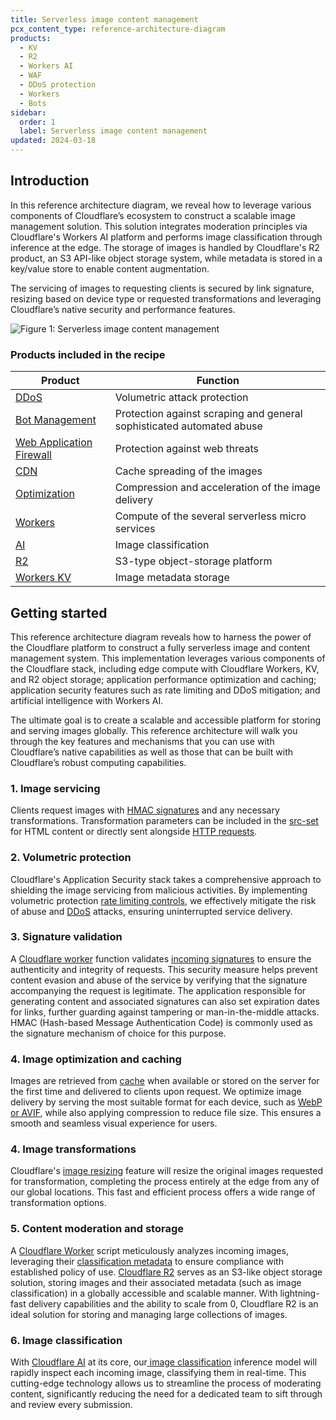 ```yaml
---
title: Serverless image content management
pcx_content_type: reference-architecture-diagram
products:
  - KV
  - R2
  - Workers AI
  - WAF
  - DDoS protection
  - Workers
  - Bots
sidebar:
  order: 1
  label: Serverless image content management
updated: 2024-03-18
---
```


## Introduction

In this reference architecture diagram, we reveal how to leverage various components of Cloudflare’s ecosystem to construct a scalable image management solution. This solution integrates moderation principles via Cloudflare's Workers AI platform and performs image classification through inference at the edge. The storage of images is handled by Cloudflare's R2 product, an S3 API-like object storage system, while metadata is stored in a key/value store to enable content augmentation.

The servicing of images to requesting clients is secured by link signature, resizing based on device type or requested transformations and leveraging Cloudflare’s native security and performance features.

![Figure 1: Serverless image content management](~/assets/images/reference-architecture/serverless_image_content_management/diagram.svg "Figure 1: Serverless image content management reference architecture diagram")

### Products included in the recipe

| Product                                                                                        | Function                                                              |
| ---------------------------------------------------------------------------------------------- | --------------------------------------------------------------------- |
| [DDoS](https://www.cloudflare.com/application-services/products/bot-management/)               | Volumetric attack protection                                          |
| [Bot Management](https://www.cloudflare.com/ddos/)                                             | Protection against scraping and general sophisticated automated abuse |
| [Web Application Firewall](https://www.cloudflare.com/application-services/products/waf/)      | Protection against web threats                                        |
| [CDN](https://www.cloudflare.com/application-services/products/cdn/)                           | Cache spreading of the images                                         |
| [Optimization](https://www.cloudflare.com/application-services/products/website-optimization/) | Compression and acceleration of the image delivery                    |
| [Workers](https://workers.cloudflare.com/)                                                     | Compute of the several serverless micro services                      |
| [AI](https://ai.cloudflare.com/)                                                               | Image classification                                                  |
| [R2](https://www.cloudflare.com/developer-platform/r2/)                                        | S3-type object-storage platform                                       |
| [Workers KV](/kv/)                                                                             | Image metadata storage                                                |

## Getting started

This reference architecture diagram reveals how to harness the power of the Cloudflare platform to construct a fully serverless image and content management system. This implementation leverages various components of the Cloudflare stack, including edge compute with Cloudflare Workers, KV, and R2 object storage; application performance optimization and caching; application security features such as rate limiting and DDoS mitigation; and artificial intelligence with Workers AI.

The ultimate goal is to create a scalable and accessible platform for storing and serving images globally. This reference architecture will walk you through the key features and mechanisms that you can use with Cloudflare’s native capabilities as well as those that can be built with Cloudflare’s robust computing capabilities.

### 1. Image servicing

Clients request images with [HMAC signatures](/workers/examples/signing-requests/) and any necessary transformations. Transformation parameters can be included in the [src-set](/images/transform-images/make-responsive-images/#srcset-for-high-dpi-displays) for HTML content or directly sent alongside [HTTP requests](/images/transform-images/transform-via-url/).

### 2. Volumetric protection

Cloudflare's Application Security stack takes a comprehensive approach to shielding the image servicing from malicious activities. By implementing volumetric protection [rate limiting controls](/waf/rate-limiting-rules/), we effectively mitigate the risk of abuse and [DDoS](/ddos-protection/) attacks, ensuring uninterrupted service delivery.

### 3. Signature validation

A [Cloudflare worker](/workers/) function validates [incoming signatures](/workers/examples/signing-requests/) to ensure the authenticity and integrity of requests. This security measure helps prevent content evasion and abuse of the service by verifying that the signature accompanying the request is legitimate. The application responsible for generating content and associated signatures can also set expiration dates for links, further guarding against tampering or man-in-the-middle attacks. HMAC (Hash-based Message Authentication Code) is commonly used as the signature mechanism of choice for this purpose.

### 4. Image optimization and caching

Images are retrieved from [cache](/cache/) when available or stored on the server for the first time and delivered to clients upon request. We optimize image delivery by serving the most suitable format for each device, such as [WebP or AVIF](/images/polish/), while also applying compression to reduce file size. This ensures a smooth and seamless visual experience for users.

### 4. Image transformations

Cloudflare's [image resizing](/images/) feature will resize the original images requested for transformation, completing the process entirely at the edge from any of our global locations. This fast and efficient process offers a wide range of transformation options.

### 5. Content moderation and storage

A [Cloudflare Worker](/workers/) script meticulously analyzes incoming images, leveraging their [classification metadata](/workers-ai/models/) to ensure compliance with established policy of use. [Cloudflare R2](/r2/) serves as an S3-like object storage solution, storing images and their associated metadata (such as image classification) in a globally accessible and scalable manner. With lightning-fast delivery capabilities and the ability to scale from 0, Cloudflare R2 is an ideal solution for storing and managing large collections of images.

### 6. Image classification

With [Cloudflare AI](https://ai.cloudflare.com/) at its core, our[ image classification](/workers-ai/models/#image-classification) inference model will rapidly inspect each incoming image, classifying them in real-time. This cutting-edge technology allows us to streamline the process of moderating content, significantly reducing the need for a dedicated team to sift through and review every submission.
